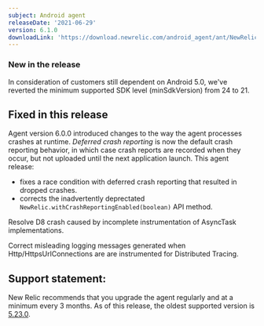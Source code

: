 ```yaml
---
subject: Android agent
releaseDate: '2021-06-29'
version: 6.1.0
downloadLink: 'https://download.newrelic.com/android_agent/ant/NewRelic_Android_Agent_6.1.0.zip'
---
```


###  New in the release
In consideration of customers still dependent on Android 5.0, we've reverted the minimum supported SDK level (minSdkVersion) from 24 to 21.


## Fixed in this release

Agent version 6.0.0 introduced changes to the way the agent processes crashes at runtime. _Deferred crash reporting_ is now the default crash reporting behavior, in which case crash reports are recorded when they occur, but not uploaded until the next application launch. This agent release:
* fixes a race condition with deferred crash reporting that resulted in dropped crashes.
* corrects the inadvertently deprectated `NewRelic.withCrashReportingEnabled(boolean)` API method.  

Resolve D8 crash caused by incomplete instrumentation of AsyncTask implementations.

Correct misleading logging messages generated when Http/HttpsUrlConnections are are instrumented for Distributed Tracing.


## Support statement:

New Relic recommends that you upgrade the agent regularly and at a minimum every 3 months. As of this release, the oldest supported version is [5.23.0](https://docs.newrelic.com/docs/release-notes/mobile-release-notes/android-release-notes/android-5230).
